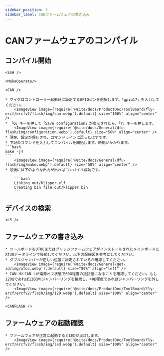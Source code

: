 ```yaml
---
sidebar_position: 3
sidebar_label: CANファームウェアの書き込み
---
```




# CANファームウェアのコンパイル

## コンパイル開始

    <SSH />

    <MakeOperate/>

    <CAN />

    * マイクロコントローラー起動時に設定するGPIOピンを選択します。「gpio17」を入力してください。
        <ImageView image={require('@site/docs/ProductDoc/ToolBoard/fly-ercf/ercfv2/flash/img/can.webp').default} size="100%" align="center" />
    * 「Q」キーを押して「Save configuration」が表示されたら、「Y」キーを押します。
        <ImageView image={require('@site/docs/General/dfu-flash/img/configuration.webp').default} size="50%" align="center" />
    * 現在、設定が保存され、コマンドラインに戻ったはずです。
    * 下記のコマンドを入力してコンパイルを開始します。時間がかかります。
    ```bash
    make -j4
    ```
        <ImageView image={require('@site/docs/General/dfu-flash/img/make.webp').default} size="50%" align="center" />
    * 最後に以下のような出力が出ればコンパイル成功です。

        ```bash
        Linking out/klipper.elf
        Creating bin file out/klipper.bin
        ```

## デバイスの検索

    <LS />


## ファームウェアの書き込み

    * ツールボードをUTOCまたはブリッジファームウェアがインストールされたメインボードにXT30データラインで接続してください。以下の配線図を参考にしてください。
    * ダブルジャンパーが正しい位置に設定されているか確認してください。
        <ImageView image={require('@site/docs/General/get-id/img/utoc.webp').default} size="80%" align="left" />
    * CAN HとCAN Lが電源オフ状態で60Ω程度の抵抗値になることを確認してください。もし120Ωであれば120Ωのジャンパーリングを接続し、40Ω程度であればジャンパーリングを外してください。
        <ImageView image={require('@site/docs/ProductDoc/ToolBoard/fly-ercf/ercfv2/flash/img/120.webp').default} size="100%" align="center" />

    <CANFLASH />

## ファームウェアの起動確認

    * ファームウェアが正常に起動するとLEDが点灯します。
        <ImageView image={require('@site/docs/ProductDoc/ToolBoard/fly-ercf/ercfv2/flash/img/led.webp').default} size="100%" align="center" />

